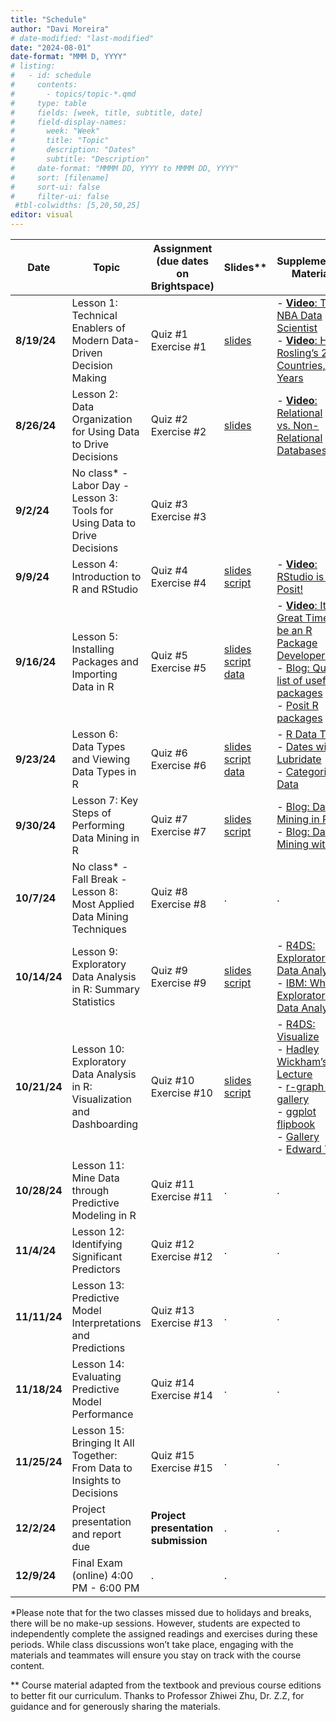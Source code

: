 ```yaml
---
title: "Schedule"
author: "Davi Moreira"
# date-modified: "last-modified"
date: "2024-08-01"
date-format: "MMM D, YYYY"
# listing:
#   - id: schedule
#     contents:
#       - topics/topic-*.qmd
#     type: table
#     fields: [week, title, subtitle, date]
#     field-display-names:
#       week: "Week"
#       title: "Topic"
#       description: "Dates"
#       subtitle: "Description"
#     date-format: "MMMM DD, YYYY to MMMM DD, YYYY"
#     sort: [filename]
#     sort-ui: false
#     filter-ui: false
 #tbl-colwidths: [5,20,50,25]
editor: visual
---
```


| **Date**     | **Topic**                                                                  | **Assignment (due dates on Brightspace)** | **Slides\*\***                                                                                                                                                                                                                  | **Supplementary Materials**                                                                                                                                                                                                                                                                                                                                                  |
|--------------|-------------------|--------------|--------------|--------------|
| **8/19/24**  | Lesson 1: Technical Enablers of Modern Data-Driven Decision Making         | Quiz #1<br>Exercise #1                    | [slides](/lecture_slides/01_lesson_m3dm/01_lesson_m3dm.html){target="_blank"}                                                                                                                                                   | \- [**Video**: The NBA Data Scientist](https://www.youtube.com/watch?v=MpLHMKTolVw&list=PLkIselvEzpM5nFf4nu--q2OGccA_0alYO){target="_blank"}<br>- [**Video**: Hans Rosling's 200 Countries, 200 Years](https://www.youtube.com/watch?v=jbkSRLYSojo&list=PLkIselvEzpM5nFf4nu--q2OGccA_0alYO&index=1){target="_blank"}                                                         |
| **8/26/24**  | Lesson 2: Data Organization for Using Data to Drive Decisions              | Quiz #2<br>Exercise #2                    | [slides](/lecture_slides/02_lesson_m3dm/02_lesson_m3dm.html){target="_blank"}                                                                                                                                                   | \- [**Video**: Relational vs. Non-Relational Databases](https://www.youtube.com/watch?v=E9AgJnsEvG4){target="_blank"}                                                                                                                                                                                                                                                        |
| **9/2/24**   | No class\* - Labor Day - Lesson 3: Tools for Using Data to Drive Decisions | Quiz #3<br>Exercise #3                    |                                                                                                                                                                                                                                 |                                                                                                                                                                                                                                                                                                                                                                              |
| **9/9/24**   | Lesson 4: Introduction to R and RStudio                                    | Quiz #4<br>Exercise #4                    | [slides](/lecture_slides/04_lesson_m3dm/04_lesson_m3dm.html){target="_blank"}<br>[script](/lecture_slides/04_lesson_m3dm/04_lesson_m3dm.R){target="_blank"}                                                                     | \- [**Video**: RStudio is now Posit!](https://www.youtube.com/watch?v=0_UNtwEh7kY){target="_blank"}                                                                                                                                                                                                                                                                          |
| **9/16/24**  | Lesson 5: Installing Packages and Importing Data in R                      | Quiz #5<br>Exercise #5                    | [slides](/lecture_slides/05_lesson_m3dm/05_lesson_m3dm.html){target="_blank"}<br>[script](/lecture_slides/05_lesson_m3dm/05_lesson_m3dm.R){target="_blank"}<br>[data](/lecture_slides/05_lesson_m3dm/data.zip){target="_blank"} | \- [**Video**: It's a Great Time to be an R Package Developer!](https://www.youtube.com/watch?v=hfqjyeA_z7s){target="_blank"}<br>- [Blog: Quick list of useful R packages](https://support.posit.co/hc/en-us/articles/201057987-Quick-list-of-useful-R-packages){target="_blank"}<br>- [Posit R packages](https://posit.co/products/open-source/rpackages/){target="_blank"} |
| **9/23/24**  | Lesson 6: Data Types and Viewing Data Types in R                           | Quiz #6<br>Exercise #6                    | [slides](/lecture_slides/06_lesson_m3dm/06_lesson_m3dm.html){target="_blank"}<br>[script](/lecture_slides/06_lesson_m3dm/06_lesson_m3dm.R){target="_blank"}<br>[data](/lecture_slides/06_lesson_m3dm/data.zip){target="_blank"}                 | - [R Data Types](https://www.w3schools.com/r/r_data_types.asp){target="_blank"}<br>- [Dates with Lubridate](https://lubridate.tidyverse.org/){target="_blank"}<br>- [Categorical Data](https://sscc.wisc.edu/sscc/pubs/dwr/categorical.html#cheat-sheet){target="_blank"} |
| **9/30/24**  | Lesson 7: Key Steps of Performing Data Mining in R                         | Quiz #7<br>Exercise #7      | [slides](/lecture_slides/07_lesson_m3dm/07_lesson_m3dm.html){target="_blank"}<br>[script](/lecture_slides/07_lesson_m3dm/07_lesson_m3dm.R){target="_blank"} |  - [Blog: Data Mining in R](https://www.geeksforgeeks.org/data-mining-in-r/){target="_blank"}<br> - [Blog: Data Mining with R](https://rpubs.com/uriel623/670548){target="_blank"} |
| **10/7/24**  | No class\* - Fall Break - Lesson 8: Most Applied Data Mining Techniques    | Quiz #8<br>Exercise #8                    | .                                                                                                                                                                                                                               | .                                                                                                                                                                                                                                                                                                                                                                            |
| **10/14/24** | Lesson 9: Exploratory Data Analysis in R: Summary Statistics               | Quiz #9<br>Exercise #9                    | [slides](/lecture_slides/09_lesson_m3dm/09_lesson_m3dm.html){target="_blank"}<br>[script](/lecture_slides/09_lesson_m3dm/09_lesson_m3dm.R){target="_blank"} |  - [R4DS: Exploratory Data Analysis](https://r4ds.hadley.nz/eda){target="_blank"}<br> - [IBM: What is Exploratory Data Analysis?](https://www.ibm.com/topics/exploratory-data-analysis){target="_blank"} |
| **10/21/24** | Lesson 10: Exploratory Data Analysis in R: Visualization and Dashboarding  | Quiz #10<br>Exercise #10                  | [slides](/lecture_slides/10_lesson_m3dm/10_lesson_m3dm.html){target="_blank"}<br>[script](/lecture_slides/10_lesson_m3dm/10_lesson_m3dm.R){target="_blank"} | - [R4DS: Visualize](https://r4ds.hadley.nz/visualize){target="_blank"}<br> - [Hadley Wickham's Lecture](http://stat405.had.co.nz/lectures/20-effective-vis.pdf){target="_blank"}<br> - [r-graph-gallery](https://www.r-graph-gallery.com/){target="_blank"}<br> - [ggplot flipbook](https://evamaerey.github.io/ggplot_flipbook/ggplot_flipbook_xaringan.html#1){target="_blank"}<br> - [Gallery](http://r-statistics.co/Top50-Ggplot2-Visualizations-MasterList-R-Code.html){target="_blank"}<br> - [Edward Tufte](https://www.edwardtufte.com/tufte/){target="_blank"}  |
| **10/28/24** | Lesson 11: Mine Data through Predictive Modeling in R                      | Quiz #11<br>Exercise #11                  | .                                                                                                                                                                                                                               | .                                                                                                                                                                                                                                                                                                                                                                            |
| **11/4/24**  | Lesson 12: Identifying Significant Predictors                              | Quiz #12<br>Exercise #12                  | .                                                                                                                                                                                                                               | .                                                                                                                                                                                                                                                                                                                                                                            |
| **11/11/24** | Lesson 13: Predictive Model Interpretations and Predictions                | Quiz #13<br>Exercise #13                  | .                                                                                                                                                                                                                               | .                                                                                                                                                                                                                                                                                                                                                                            |
| **11/18/24** | Lesson 14: Evaluating Predictive Model Performance                         | Quiz #14<br>Exercise #14                  | .                                                                                                                                                                                                                               | .                                                                                                                                                                                                                                                                                                                                                                            |
| **11/25/24** | Lesson 15: Bringing It All Together: From Data to Insights to Decisions    | Quiz #15<br>Exercise #15                  | .                                                                                                                                                                                                                               | .                                                                                                                                                                                                                                                                                                                                                                            |
| **12/2/24**  | Project presentation and report due                                        | **Project presentation submission**       | .                                                                                                                                                                                                                               | .                                                                                                                                                                                                                                                                                                                                                                            |
| **12/9/24**  | Final Exam (online) 4:00 PM - 6:00 PM                                      | .                                         | .                                                                                                                                                                                                                               |                                                                                                                                                                                                                                                                                                                                                                              |

\*Please note that for the two classes missed due to holidays and breaks, there will be no make-up sessions. However, students are expected to independently complete the assigned readings and exercises during these periods. While class discussions won't take place, engaging with the materials and teammates will ensure you stay on track with the course content.

\*\* Course material adapted from the textbook and previous course editions to better fit our curriculum. Thanks to Professor Zhiwei Zhu, Dr. Z.Z, for guidance and for generously sharing the materials.
